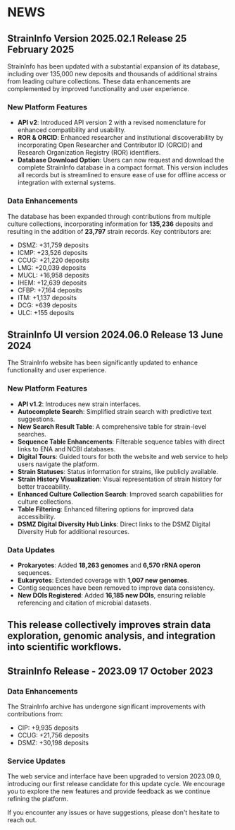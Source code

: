 
<ContentContainer>
<Container>

# NEWS

## StrainInfo Version 2025.02.1 Release  <date>25 February 2025</date>

StrainInfo has been updated with a substantial expansion of its database, 
including over 135,000 new deposits and thousands of additional strains from leading
culture collections. These data enhancements are complemented by improved functionality 
and user experience.

### New Platform Features

- **API v2**: Introduced API version 2 with a revised nomenclature for enhanced
compatibility and usability.
- **ROR & ORCID**: Enhanced researcher and institutional discoverability by
incorporating Open Researcher and Contributor ID (ORCID) 
and Research Organization Registry (ROR) identifiers.
- **Database Download Option**: Users can now request and download the complete StrainInfo 
database in a compact format. 
This version includes all records but is streamlined to ensure ease of 
use for offline access or integration with external systems.

### Data Enhancements

The database has been expanded through contributions from multiple culture collections,
incorporating information for **135,236** deposits and
resulting in the addition of **23,797** strain records. Key contributors are:

- DSMZ: +31,759 deposits
- ICMP: +23,526 deposits
- CCUG: +21,220 deposits
- LMG: +20,039 deposits
- MUCL: +16,958 deposits
- IHEM: +12,639 deposits
- CFBP: +7,164 deposits
- ITM: +1,137 deposits
- DCG: +639 deposits
- ULC: +155 deposits


## StrainInfo UI version 2024.06.0 Release <date>13 June 2024</date>

The StrainInfo website has been significantly updated
to enhance functionality and user experience.  

### New Platform Features 

- **API v1.2**: Introduces new strain interfaces.
- **Autocomplete Search**: Simplified strain search with predictive text suggestions.  
- **New Search Result Table**: A comprehensive table for strain-level searches.  
- **Sequence Table Enhancements**: Filterable sequence tables with direct links to ENA and NCBI databases.  
- **Digital Tours**: Guided tours for both the website and web service to help users navigate the platform.  
- **Strain Statuses**: Status information for strains, like publicly available.  
- **Strain History Visualization**: Visual representation of strain history for better traceability.  
- **Enhanced Culture Collection Search**: Improved search capabilities for culture collections.  
- **Table Filtering**: Enhanced filtering options for improved data accessibility.  
- **DSMZ Digital Diversity Hub Links**: Direct links to the DSMZ Digital Diversity Hub for additional resources.  

### Data Updates 

- **Prokaryotes**: Added **18,263 genomes** and **6,570 rRNA operon** sequences.  
- **Eukaryotes**: Extended coverage with **1,007 new genomes**.  
- Contig sequences have been removed to improve data consistency.  
- **New DOIs Registered**: Added **16,185 new DOIs**, ensuring reliable referencing and citation of microbial datasets.  

This release collectively improves strain data exploration, genomic analysis, and integration into scientific workflows.
---

## StrainInfo Release - 2023.09 <date>17 October 2023</date>

### Data Enhancements

The StrainInfo archive has undergone significant improvements with contributions from:

- CIP: +9,935 deposits
- CCUG: +21,756 deposits    
- DSMZ: +30,198 deposits  

### Service Updates

The web service and interface have been upgraded to version 2023.09.0, introducing
our first release candidate for this update cycle. 
We encourage you to explore the new features and provide feedback as we continue refining the platform.

If you encounter any issues or have suggestions, please don't hesitate to reach out.

</Container>
</ContentContainer>